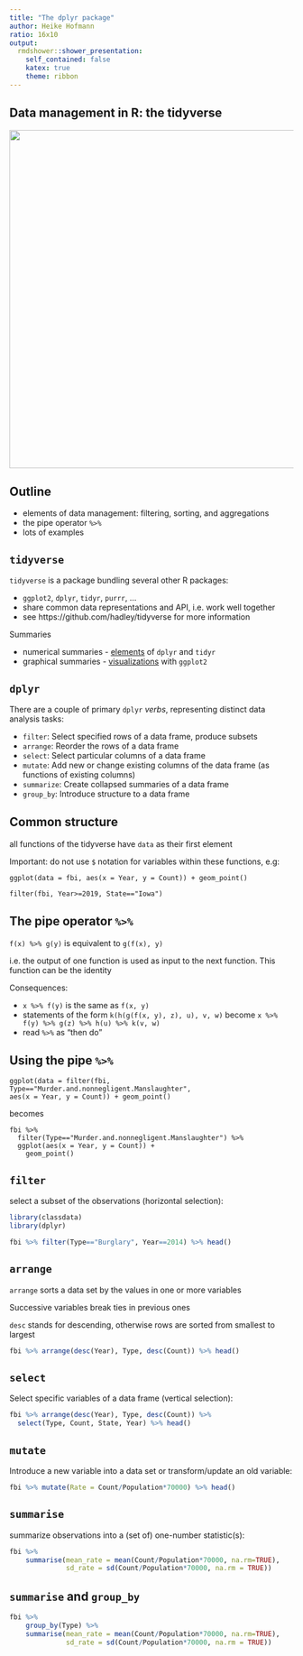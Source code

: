 ```yaml
---
title: "The dplyr package"
author: Heike Hofmann
ratio: 16x10
output:
  rmdshower::shower_presentation:
    self_contained: false
    katex: true
    theme: ribbon
---
```


## Data management in R: the tidyverse 

<img src="images/tidyverse.jpeg" alt="" width=600>


## Outline

- elements of data management: filtering, sorting, and aggregations
- the pipe operator `%>%`
- lots of examples

## `tidyverse`

`tidyverse` is a package bundling several other R packages:

- `ggplot2`, `dplyr`, `tidyr`, `purrr`, ...
- share common data representations and API, i.e. work well together
- see https://github.com/hadley/tidyverse for more information

Summaries

- numerical summaries - [elements]() of `dplyr` and `tidyr`
- graphical summaries - [visualizations]() with `ggplot2`


## `dplyr` 

There are a couple of primary `dplyr` *verbs*, representing distinct data analysis tasks:

- `filter`: Select specified rows of a data frame, produce subsets
- `arrange`: Reorder the rows of a data frame
- `select`: Select particular columns of a data frame
- `mutate`: Add new or change existing columns of the data frame (as functions of existing columns)
- `summarize`: Create collapsed summaries of a data frame
- `group_by`: Introduce structure to a data frame

## Common structure

all functions of the tidyverse have `data` as their first element

Important: do not use `$` notation for variables within these functions, e.g: 

`ggplot(data = fbi, aes(x = Year, y = Count)) + geom_point()`


`filter(fbi, Year>=2019, State=="Iowa")`


## The pipe operator `%>%`

`f(x) %>% g(y)` is equivalent to `g(f(x), y)`

i.e. the output of one function is used as input to the next function. This function can be the identity

Consequences:

- `x %>% f(y)` is the same as `f(x, y)`
- statements of the form `k(h(g(f(x, y), z), u), v, w)` become
`x %>% f(y) %>% g(z) %>% h(u) %>% k(v, w)`
- read `%>%` as "then do"

## Using the pipe `%>%`

```
ggplot(data = filter(fbi, Type=="Murder.and.nonnegligent.Manslaughter", 
aes(x = Year, y = Count)) + geom_point()
```

becomes

```
fbi %>% 
  filter(Type=="Murder.and.nonnegligent.Manslaughter") %>%
  ggplot(aes(x = Year, y = Count)) + 
    geom_point()
```

## `filter`

select a subset of the observations (horizontal selection):

```r
library(classdata)
library(dplyr)

fbi %>% filter(Type=="Burglary", Year==2014) %>% head()
```



## `arrange`

`arrange` sorts a data set by the values in one or more variables

Successive variables break ties in previous ones

`desc` stands for descending, otherwise rows are sorted from smallest to largest

```r
fbi %>% arrange(desc(Year), Type, desc(Count)) %>% head()
```

## `select`

Select specific variables of a data frame (vertical selection):

```r
fbi %>% arrange(desc(Year), Type, desc(Count)) %>%
  select(Type, Count, State, Year) %>% head()
```

## `mutate`

Introduce a new variable into a data set or transform/update an old variable:

```r
fbi %>% mutate(Rate = Count/Population*70000) %>% head()
```


## `summarise`



summarize observations into a (set of) one-number statistic(s):


```r
fbi %>% 
    summarise(mean_rate = mean(Count/Population*70000, na.rm=TRUE), 
              sd_rate = sd(Count/Population*70000, na.rm = TRUE))
```

## `summarise` and `group_by`

```r
fbi %>%
    group_by(Type) %>%
    summarise(mean_rate = mean(Count/Population*70000, na.rm=TRUE), 
              sd_rate = sd(Count/Population*70000, na.rm = TRUE))
```


